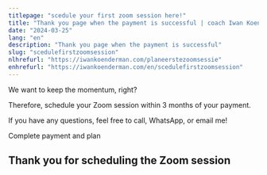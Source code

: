 ```yaml
---
titlepage: "scedule your first zoom session here!"
title: "Thank you page when the payment is successful | coach Iwan Koenderman"
date: "2024-03-25"
lang: "en"
description: "Thank you page when the payment is successful"
slug: "scedulefirstzoomsession"
nlhrefurl: "https://iwankoenderman.com/planeerstezoomsessie"
enhrefurl: "https://iwankoenderman.com/en/scedulefirstzoomsession"
--- 
```






We want to keep the momentum, right?

Therefore, schedule your Zoom session within 3 months of your payment.

If you have any questions, feel free to call, WhatsApp, or email me!

<Link to="/" class="button-cta" >Complete payment and plan </Link>

## Thank you for scheduling the Zoom session
